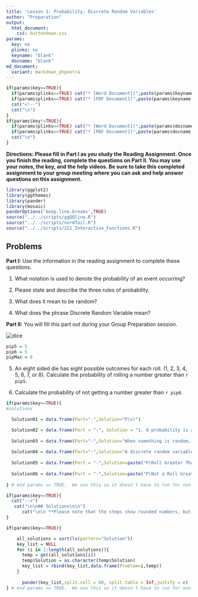 ```yaml
---
title: 'Lesson 1: Probability; Discrete Random Variables'
author: "Preparation"
output:
  html_document:
    css: buttondown.css
params:
  key: no
  plinks: no
  keyname: "blank"
  docname: "blank"
md_document:
  variant: markdown_phpextra
---
```


```r
if(params$key==TRUE){
  if(params$plinks==TRUE) cat("* [Word Document](",paste(params$keyname,"docx",sep="."),")\n")
  if(params$plinks==TRUE) cat("* [PDF Document](",paste(params$keyname,"pdf",sep="."),")\n")
  cat("<!--")
  cat("\n")
} 
if(params$key!=TRUE){
  if(params$plinks==TRUE) cat("* [Word Document](",paste(params$docname,"docx",sep="."),")\n")
  if(params$plinks==TRUE) cat("* [PDF Document](",paste(params$docname,"pdf",sep="."),")\n")
  cat("\n")
}
```

**Directions: Please fill in Part I as you study the Reading Assignment. Once you finish the reading, complete the questions on Part II. You may use your notes, the key, and the help videos. Be sure to take this completed assignment to your group meeting where you can ask and help answer questions on this assignment.**

```r
library(ggplot2)
library(ggthemes)
library(pander)
library(mosaic)
panderOptions('keep.line.breaks',TRUE)
source("../../scripts/ggQQline.R")
source("../../scripts/normTail.R")
source("../../scripts/221_Interactive_Functions.R")
```

## Problems

**Part I:**  Use the information in the reading assignment to complete these questions.

1. What notation is used to denote the probability of an event occurring?

2. Please state and describe the three rules of probability.

3. What does it mean to be random?

4. What does the phrase Discrete Random Variable mean?

**Part II:**  You will fill this part out during your Group Preparation session.

![dice](../../images/L4_Prep_PartII_Q1.png)
<!-- http://www.gmdice.com/media/catalog/product/cache/1/image/9df78eab33525d08d6e5fb8d27136e95/c/h/cheap-dice-purple-transparent-d8.jpg -->

```r
pip5 = 5
pip6 = 5
pipMax = 8
```


5. An eight sided die has eight possible outcomes for each roll. (1, 2, 3, 4, 5, 6, 7, or 8).  Calculate the probability of rolling a number greater than `r pip5`. 

6. Calculate the probability of not getting a number greater than `r pip6`.  

```r
if(params$key==TRUE){
#solutions

  Solution01 = data.frame(Part="-",Solution="P(x)")

  Solution02 = data.frame(Part = "-", Solution = "1. A probability is a number between 0 and 1.\\\n \\\n 2. If you list all the outcomes of a probability experiment the probability that one of these outcomes will occur is 1.  In other words, the sum of the probabilities in any probability is 1. \\\n \\\n 3. The probability that an outcome will not occur is 1 minus the probability that it will occur.")
  
  Solution03 = data.frame(Part="-",Solution="When something is random, it follows a long term pattern, but we usually do not know the outcome of the next experiment.")
  
  Solution04 = data.frame(Part="-",Solution="A discrete random variable is something that varies following a specific pattern or distribution over the long run.  They are discrete if they can be listed.")
  
  Solution05 = data.frame(Part = "-",Solution=paste("P(Roll Greater Than ",pip5,") = ",pipMax-pip5,"/",pipMax," or ",round((pipMax - pip5)/pipMax,3),sep = ""))
  
  Solution06 = data.frame(Part = "-",Solution=paste("P(Not a Roll Greater Than ",pip6,")  = ",pip6,"/",pipMax," or ",round(pip6/pipMax,3),sep = ""))
  
} # end params == TRUE.  We use this so it doesn't have to run for non answer key path. 
```


```r
if(params$key==TRUE){
  cat("-->")
   cat("\n\n## Solutions\n\n")
      cat("\n\n **Please note that the steps show rounded numbers, but that the final answers to the problems are calculated without rounding.**")
}
```



```r
if(params$key==TRUE){

    all_solutions = sort(ls(pattern="Solution"))
    key_list = NULL
    for (i in 1:length(all_solutions)){
      temp = get(all_solutions[i])
      temp$Solution = as.character(temp$Solution)
      key_list = rbind(key_list,data.frame(Problem=i,temp))
    }
    
      pander(key_list,split.cell = 80, split.table = Inf,justify = c( 'center', 'left',"left"))
} # end params == TRUE.  We use this so it doesn't have to run for non answer key path.

```

